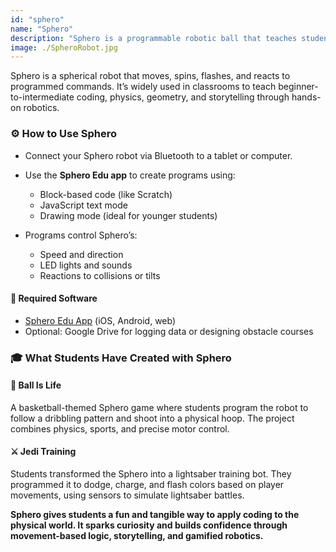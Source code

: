 ```yaml
---
id: "sphero"
name: "Sphero"
description: "Sphero is a programmable robotic ball that teaches students coding, logic, and problem-solving through movement and interaction."
image: ./SpheroRobot.jpg
---
```


Sphero is a spherical robot that moves, spins, flashes, and reacts to programmed commands. It’s widely used in classrooms to teach beginner-to-intermediate coding, physics, geometry, and storytelling through hands-on robotics.

### ⚙️ How to Use Sphero

- Connect your Sphero robot via Bluetooth to a tablet or computer.

- Use the <strong>Sphero Edu app</strong> to create programs using:
  <ul>
    <li>Block-based code (like Scratch)</li>
    <li>JavaScript text mode</li>
    <li>Drawing mode (ideal for younger students)</li>
  </ul>

- Programs control Sphero’s:
  <ul>
    <li>Speed and direction</li>
    <li>LED lights and sounds</li>
    <li>Reactions to collisions or tilts</li>
  </ul>


#### 📱 Required Software

* <a href="https://edu.sphero.com" target="_blank" rel="noopener noreferrer">Sphero Edu App</a> (iOS, Android, web)
* Optional: Google Drive for logging data or designing obstacle courses



### 🎓 What Students Have Created with Sphero

#### 🏀 Ball Is Life  
A basketball-themed Sphero game where students program the robot to follow a dribbling pattern and shoot into a physical hoop. The project combines physics, sports, and precise motor control.

#### ⚔️ Jedi Training  
Students transformed the Sphero into a lightsaber training bot. They programmed it to dodge, charge, and flash colors based on player movements, using sensors to simulate lightsaber battles.



<b>Sphero gives students a fun and tangible way to apply coding to the physical world. It sparks curiosity and builds confidence through movement-based logic, storytelling, and gamified robotics.</b>